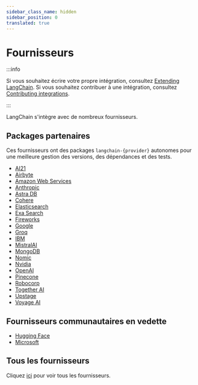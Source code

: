 ```yaml
---
sidebar_class_name: hidden
sidebar_position: 0
translated: true
---
```


# Fournisseurs

:::info

Si vous souhaitez écrire votre propre intégration, consultez [Extending LangChain](/docs/guides/development/extending_langchain/).
Si vous souhaitez contribuer à une intégration, consultez [Contributing integrations](/docs/contributing/integrations/).

:::

LangChain s'intègre avec de nombreux fournisseurs.

## Packages partenaires

Ces fournisseurs ont des packages `langchain-{provider}` autonomes pour une meilleure gestion des versions, des dépendances et des tests.

- [AI21](/docs/integrations/providers/ai21)
- [Airbyte](/docs/integrations/providers/airbyte)
- [Amazon Web Services](/docs/integrations/platforms/aws)
- [Anthropic](/docs/integrations/platforms/anthropic)
- [Astra DB](/docs/integrations/providers/astradb)
- [Cohere](/docs/integrations/providers/cohere)
- [Elasticsearch](/docs/integrations/providers/elasticsearch)
- [Exa Search](/docs/integrations/providers/exa_search)
- [Fireworks](/docs/integrations/providers/fireworks)
- [Google](/docs/integrations/platforms/google)
- [Groq](/docs/integrations/providers/groq)
- [IBM](/docs/integrations/providers/ibm)
- [MistralAI](/docs/integrations/providers/mistralai)
- [MongoDB](/docs/integrations/providers/mongodb_atlas)
- [Nomic](/docs/integrations/providers/nomic)
- [Nvidia](/docs/integrations/providers/nvidia)
- [OpenAI](/docs/integrations/platforms/openai)
- [Pinecone](/docs/integrations/providers/pinecone)
- [Robocorp](/docs/integrations/providers/robocorp)
- [Together AI](/docs/integrations/providers/together)
- [Upstage](/docs/integrations/providers/upstage)
- [Voyage AI](/docs/integrations/providers/voyageai)

## Fournisseurs communautaires en vedette

- [Hugging Face](/docs/integrations/platforms/huggingface)
- [Microsoft](/docs/integrations/platforms/microsoft)

## Tous les fournisseurs

Cliquez [ici](/docs/integrations/providers/) pour voir tous les fournisseurs.
